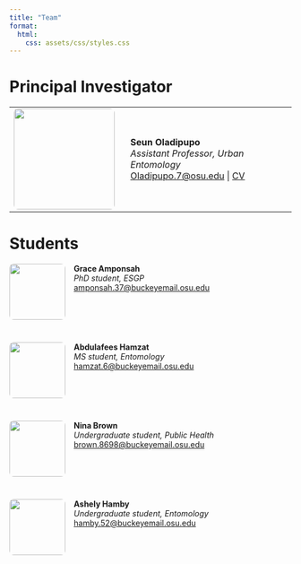 ```yaml
---
title: "Team"
format:
  html:
    css: assets/css/styles.css
---
```


# Principal Investigator

<table>
  <tr>
    <td style="padding-right: 20px;">
      <img src="assets/images/seun-photo.png" width="180px" style="border-radius: 8px;">
    </td>
    <td>
      <strong>Seun Oladipupo</strong><br>
      <em>Assistant Professor, Urban Entomology</em><br>
      <a href="mailto:Oladipupo.7@osu.edu">Oladipupo.7@osu.edu</a> |
      <a href="https://drive.google.com/file/d/1VLsfViqfZGSVD9h-mnMmg5xrhFpoupQj/view?usp=drive_link">CV</a>
    </td>
  </tr>
</table>

# Students

<div style="display: flex; flex-wrap: wrap; gap: 40px;">

<div class="student-card" style="flex: 1 1 45%; display: flex; align-items: flex-start;">
  <img src="assets/images/amponsah-icon.png" width="100px" style="margin-right: 15px; border-radius: 8px;">
  <div>
  <strong>Grace Amponsah</strong><br>
  <em>PhD student, ESGP</em><br>
  <a href="mailto:amponsah.37@buckeyemail.osu.edu">amponsah.37@buckeyemail.osu.edu</a>
  </div>
</div>

<div class="student-card" style="flex: 1 1 45%; display: flex; align-items: flex-start;">
  <img src="assets/images/bedbug-icon.png" width="100px" style="margin-right: 15px; border-radius: 8px;">
  <div>
  <strong>Abdulafees Hamzat</strong><br>
  <em>MS student, Entomology</em><br>
  <a href="mailto:hamzat.6@buckeyemail.osu.edu">hamzat.6@buckeyemail.osu.edu</a>
  </div>
</div>

<div class="student-card" style="flex: 1 1 45%; display: flex; align-items: flex-start;">
  <img src="assets/images/bedbug-icon.png" width="100px" style="margin-right: 15px; border-radius: 8px;">
  <div>
  <strong>Nina Brown</strong><br>
  <em>Undergraduate student, Public Health</em><br>
  <a href="mailto:brown.8698@buckeyemail.osu.edu">brown.8698@buckeyemail.osu.edu</a>
  </div>
</div>

<div class="student-card" style="flex: 1 1 45%; display: flex; align-items: flex-start;">
  <img src="assets/images/bedbug-icon.png" width="100px" style="margin-right: 15px; border-radius: 8px;">
  <div>
  <strong>Ashely Hamby</strong><br>
  <em>Undergraduate student, Entomology</em><br>
  <a href="mailto:hamby.52@buckeyemail.osu.edu">hamby.52@buckeyemail.osu.edu</a>
  </div>
</div>

</div>
